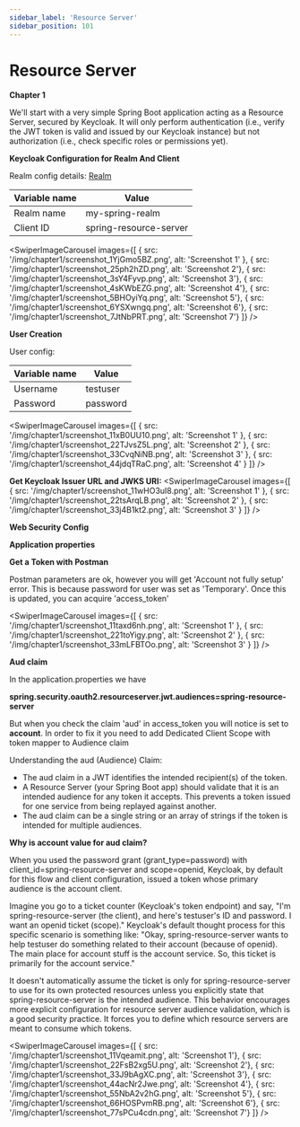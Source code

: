 ```yaml
---
sidebar_label: 'Resource Server'
sidebar_position: 101
---
```



# Resource Server

**Chapter 1**

We'll start with a very simple Spring Boot application acting as a <Highlight color="#e91e63">Resource Server</Highlight>, secured by Keycloak. It will only perform authentication (i.e., verify the JWT token is valid and issued by our Keycloak instance) but not authorization (i.e., check specific roles or permissions yet).


**Keycloak Configuration for Realm And Client**

Realm config details: [Realm](Realm.html)

| Variable name    | Value |
| -------- | ------- |
| Realm name  | my-spring-realm   |
| Client ID  | spring-resource-server  |

<SwiperImageCarousel
  images={[
    { src: '/img/chapter1/screenshot_1YjGmo5BZ.png', alt: 'Screenshot 1' },
    { src: '/img/chapter1/screenshot_25ph2hZD.png', alt: 'Screenshot 2'},
    { src: '/img/chapter1/screenshot_3sY4Fyvp.png', alt: 'Screenshot 3'},
    { src: '/img/chapter1/screenshot_4sKWbEZG.png', alt: 'Screenshot 4'},
    { src: '/img/chapter1/screenshot_5BHOyiYq.png', alt: 'Screenshot 5'},
    { src: '/img/chapter1/screenshot_6YSXwngq.png', alt: 'Screenshot 6'},
    { src: '/img/chapter1/screenshot_7JtNbPRT.png', alt: 'Screenshot 7'}
  ]} />

**User Creation**

User config:

| Variable name    | Value |
| -------- | ------- |
| Username | testuser |
| Password | password |

<SwiperImageCarousel
  images={[
    { src: '/img/chapter1/screenshot_11xB0UU10.png', alt: 'Screenshot 1' },
    { src: '/img/chapter1/screenshot_22TJvsZ5L.png', alt: 'Screenshot 2' },
    { src: '/img/chapter1/screenshot_33CvqNiNB.png', alt: 'Screenshot 3' },
    { src: '/img/chapter1/screenshot_44jdqTRaC.png', alt: 'Screenshot 4' }
  ]} />

**Get Keycloak Issuer URL and JWKS URI:**
<SwiperImageCarousel
  images={[
    { src: '/img/chapter1/screenshot_11wHO3uI8.png', alt: 'Screenshot 1' },
    { src: '/img/chapter1/screenshot_22tsArqLB.png', alt: 'Screenshot 2' },
    { src: '/img/chapter1/screenshot_33j4B1kt2.png', alt: 'Screenshot 3' }
  ]} />

**Web Security Config**

<ShikiCodeBlock language="java" theme="catppuccin-frappe"
                source="https://raw.githubusercontent.com/stokilo/keycloack-docs/refs/heads/main/chapters/chapter1-resource-server/src/main/java/org/sstec/resourceserver/SecurityConfig.java" />



**Application properties**

<ShikiCodeBlock language="properties" theme="catppuccin-frappe"
                source="https://raw.githubusercontent.com/stokilo/keycloack-docs/refs/heads/main/chapters/chapter1-resource-server/src/main/resources/application.properties" />


**Get a Token with Postman**

Postman parameters are ok, however you will get 'Account not fully setup' error. This is because password for user was set as 'Temporary'.
Once this is updated, you can acquire 'access_token'

<SwiperImageCarousel
  images={[
    { src: '/img/chapter1/screenshot_11taxd6nh.png', alt: 'Screenshot 1' },
    { src: '/img/chapter1/screenshot_221toYigy.png', alt: 'Screenshot 2' },
    { src: '/img/chapter1/screenshot_33mLFBTOo.png', alt: 'Screenshot 3' }
  ]} />


**Aud claim**

In the application.properties we have

**spring.security.oauth2.resourceserver.jwt.audiences=spring-resource-server**

But when you check the claim 'aud' in access_token you will notice is set to **account**. In order to fix it you need to
add Dedicated Client Scope with token mapper to Audience claim


Understanding the aud (Audience) Claim:
   * The aud claim in a JWT identifies the intended recipient(s) of the token.
   * A Resource Server (your Spring Boot app) should validate that it is an intended audience for any token it accepts. This prevents a token issued for one service from being replayed against another.
   * The aud claim can be a single string or an array of strings if the token is intended for multiple audiences.

**Why is account value for aud claim?**

When you used the password grant (grant_type=password) with client_id=spring-resource-server and scope=openid, Keycloak, by default for this flow and client configuration, issued a token whose primary audience is the account client.

Imagine you go to a ticket counter (Keycloak's token endpoint) and say, "I'm spring-resource-server (the client), and here's testuser's ID and password. I want an openid ticket (scope)."
Keycloak's default thought process for this specific scenario is something like: "Okay, spring-resource-server wants to help testuser do something related to their account (because of openid). The main place for account stuff is the account service. So, this ticket is primarily for the account service."

It doesn't automatically assume the ticket is only for spring-resource-server to use for its own protected resources unless you explicitly state that spring-resource-server is the intended audience.
This behavior encourages more explicit configuration for resource server audience validation, which is a good security practice. It forces you to define which resource servers are meant to consume which tokens.


<SwiperImageCarousel
  images={[
    { src: '/img/chapter1/screenshot_11Vqeamit.png', alt: 'Screenshot 1'},
    { src: '/img/chapter1/screenshot_22FsB2xg5U.png', alt: 'Screenshot 2'},
    { src: '/img/chapter1/screenshot_33J9bAgXC.png', alt: 'Screenshot 3'},
    { src: '/img/chapter1/screenshot_44acNr2Jwe.png', alt: 'Screenshot 4'},
    { src: '/img/chapter1/screenshot_55NbA2v2hG.png', alt: 'Screenshot 5'},
    { src: '/img/chapter1/screenshot_66HOSPvmRB.png', alt: 'Screenshot 6'},
    { src: '/img/chapter1/screenshot_77sPCu4cdn.png', alt: 'Screenshot 7'}
  ]} />

